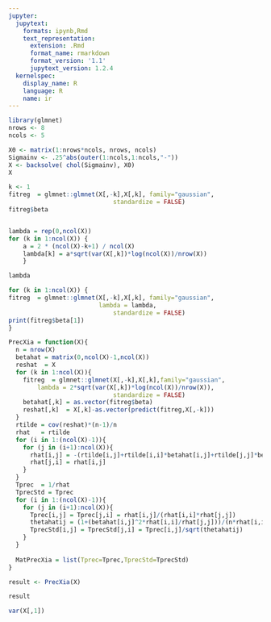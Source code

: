 ```yaml
---
jupyter:
  jupytext:
    formats: ipynb,Rmd
    text_representation:
      extension: .Rmd
      format_name: rmarkdown
      format_version: '1.1'
      jupytext_version: 1.2.4
  kernelspec:
    display_name: R
    language: R
    name: ir
---
```


```r
library(glmnet)
nrows <- 8
ncols <- 5

X0 <- matrix(1:nrows*ncols, nrows, ncols)
Sigmainv <- .25^abs(outer(1:ncols,1:ncols,"-"))
X <- backsolve( chol(Sigmainv), X0)
X
```

```r
k <- 1
fitreg  = glmnet::glmnet(X[,-k],X[,k], family="gaussian",
                             standardize = FALSE)
fitreg$beta
```

```r

```

```r
lambda = rep(0,ncol(X))
for (k in 1:ncol(X)) {
    a = 2 * (ncol(X)-k+1) / ncol(X)
    lambda[k] = a*sqrt(var(X[,k])*log(ncol(X))/nrow(X))
    }

lambda
```

```r
for (k in 1:ncol(X)) {
fitreg  = glmnet::glmnet(X[,-k],X[,k], family="gaussian",
                         lambda = lambda,
                             standardize = FALSE)
print(fitreg$beta[1])
}
```

```r
PrecXia = function(X){
  n = nrow(X)
  betahat = matrix(0,ncol(X)-1,ncol(X))
  reshat  = X
  for (k in 1:ncol(X)){
    fitreg  = glmnet::glmnet(X[,-k],X[,k],family="gaussian",
        lambda = 2*sqrt(var(X[,k])*log(ncol(X))/nrow(X)),
                             standardize = FALSE) 
    betahat[,k] = as.vector(fitreg$beta)
    reshat[,k]  = X[,k]-as.vector(predict(fitreg,X[,-k]))
  }
  rtilde = cov(reshat)*(n-1)/n
  rhat   = rtilde
  for (i in 1:(ncol(X)-1)){
    for (j in (i+1):ncol(X)){
      rhat[i,j] = -(rtilde[i,j]+rtilde[i,i]*betahat[i,j]+rtilde[j,j]*betahat[j-1,i])
      rhat[j,i] = rhat[i,j]
    }
  }
  Tprec  = 1/rhat
  TprecStd = Tprec
  for (i in 1:(ncol(X)-1)){
    for (j in (i+1):ncol(X)){
      Tprec[i,j] = Tprec[j,i] = rhat[i,j]/(rhat[i,i]*rhat[j,j])
      thetahatij = (1+(betahat[i,j]^2*rhat[i,i]/rhat[j,j]))/(n*rhat[i,i]*rhat[j,j])   
      TprecStd[i,j] = TprecStd[j,i] = Tprec[i,j]/sqrt(thetahatij)
    }
  }
  
  MatPrecXia = list(Tprec=Tprec,TprecStd=TprecStd)
}
```

```r
result <- PrecXia(X)
```

```r
result
```

```r
var(X[,1])
```

```r

```
